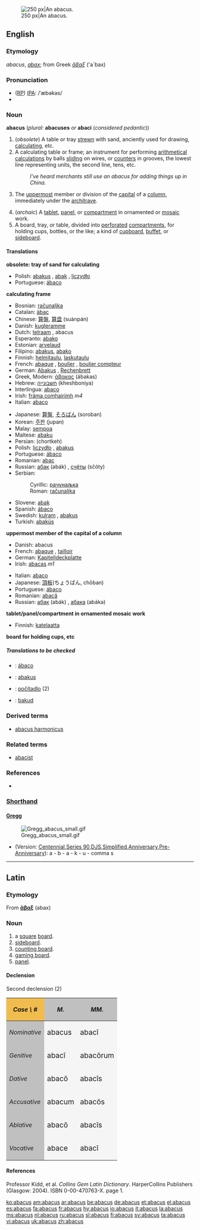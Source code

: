 {{wikisource1911Enc|Abacus}}
[[Image:Boulier1.JPG|thumb|right|250 px|An abacus.]]
==English==

===Etymology===
{{L.}} ''abacus'', ''[[abax]]''; from Greek ''[[ἄβαξ]]'' ('a`bax)

===Pronunciation===
* ([[RP]]) [[IPA]]: /ˈæbəkəs/
*{{audio|en-us-abacus.ogg|Audio (US)}}

===Noun===
'''abacus''' (''plural:'' '''abacuses''' ''or'' '''abaci''' (''considered pedantic''))

# <!--DefA-->(''obsolete'') A table or tray [[strewn]] with sand, anciently used for drawing, [[calculating]], etc.
# <!--DefB-->A calculating table or frame; an instrument for performing [[arithmetical]] [[calculations]] by balls [[sliding]] on wires, or [[counters]] in grooves, the lowest line representing units, the second line, tens, etc.
#:''I've heard merchants still use an abacus for adding things up in China.''
# <!--DefC-->{{architecture}} The [[uppermost]] member or division of the [[capital]] of a [[column]], immediately under the [[architrave]].
# <!--DefD-->(''archaic'') A [[tablet]], [[panel]], or [[compartment]] in ornamented or [[mosaic]] work.
# <!--DefE-->A board, tray, or table, divided into [[perforated]] [[compartments]], for holding cups, bottles, or the like; a kind of [[cupboard]], [[buffet]], or [[sideboard]].

====Translations====

<!--DefA-->'''obsolete: tray of sand for calculating'''
{{top}}
{{mid}}
*Polish: [[abakus]] {{m}}, [[abak]] {{m}}, [[liczydło]] {{n}}
*Portuguese: [[ábaco]] {{m}}
{{bottom}}

<!--DefB-->'''calculating frame'''
{{top}}
*Bosnian: [[računaljka]] {{f}}
*Catalan: [[àbac]]
*Chinese: [[算盤]], [[算盘]] (suànpán)
*Danish: [[kugleramme]]
*Dutch: [[telraam]] {{n}}, abacus {{m}}
*Esperanto: [[abako]]
*Estonian: [[arvelaud]]
*Filipino: [[abakus]], [[abako]]
*Finnish: [[helmitaulu]], [[laskutaulu]]
*French: [[abaque]] {{m}}, [[boulier]] {{m}}, [[boulier compteur]] {{m}}
*German: [[Abakus]] {{m}}, [[Rechenbrett]] {{n}}
*Greek, Modern: [[άβακας]] (ábakas) {{m}}
*Hebrew: [[חשבונייה]] (kheshboniya) {{f}}
*Interlingua: [[abaco#Interlingua|abaco]]
*Irish: [[fráma comhairimh]] ''m4''
*Italian: [[abaco#Italian|abaco]] {{m}}
{{mid}}
*Japanese: [[算盤]], [[そろばん]] (soroban)
*Korean: [[주판]] (jupan)
*Malay: [[sempoa]]
*Maltese: [[abaku]] {{m}}
*Persian: {{FAchar|[[چرتکه]]}} (chortkeh)
*Polish: [[liczydło]] {{n}}, [[abakus#Polish|abakus]] {{m}}
*Portuguese: [[ábaco#Portuguese|ábaco]] {{m}}
*Romanian: [[abac]] {{n}}
*Russian: [[абак]] (abák) {{m}}, [[счёты]] (sčóty) {{p}}
*Serbian:
*:Cyrillic: [[рачунаљка]] {{f}}
*:Roman: [[računaljka]] {{f}}
*Slovene: [[abak]] {{m}}
*Spanish: [[ábaco#Spanish|ábaco]] {{m}}
*Swedish: [[kulram]] {{c}}, [[abakus#Swedish|abakus]]
*Turkish: [[abaküs]]
{{bottom}}

<!--DefC-->'''uppermost member of the capital of a column'''
{{top}}
*Danish: abacus
*French: [[abaque]] {{f}}, [[tailloir]] {{m}}
*German: [[Kapitelldeckplatte]] {{f}}
*Irish: [[abacas]] ''m1''
{{mid}}
*Italian: [[abaco#Italian|abaco]] {{m}}
*Japanese: [[頂板]](ちょうばん, chōban)
*Portuguese: [[ábaco]] {{m}}
*Romanian: [[abacă]] {{f}}
*Russian: [[абак]] (abák) {{m}}, [[абака]] (abáka) {{f}}
{{bottom}}

<!--DefD-->'''tablet/panel/compartment in ornamented mosaic work'''
{{top}}
*Finnish: [[katelaatta]]
{{mid}}
{{bottom}}

<!--DefE-->'''board for holding cups, etc'''
{{top}}
{{mid}}
{{bottom}}

=====Translations to be checked=====
<!--Remove this section once all of the translations below have been moved into the tables above.-->
{{checktrans}}
*{{ttbc|Galician|[[Galician]]}}: [[ábaco]]
*{{ttbc|Indonesian}}: [[abakus]]
*{{ttbc|Slovak}}: [[počítadlo]] {{n}} (2)
*{{ttbc|Volapük|[[Volapük]]}}: [[bakud]]

===Derived terms===
*[[abacus harmonicus]]

===Related terms===
*[[abacist]]

===References===
*{{R:Webster 1913}}

{{rfc-header|[http://en.wikipedia.org/wiki/Shorthand Shorthand]}}
===[http://en.wikipedia.org/wiki/Shorthand Shorthand]===

====[http://en.wikipedia.org/wiki/Gregg_Shorthand Gregg]====
[[Image:Gregg_abacus_small.gif|right]]
*(Version: [http://en.wikipedia.org/wiki/Gregg_Shorthand#Centennial_Gregg_Shorthand Centennial],[http://en.wikipedia.org/wiki/Gregg_Shorthand#Series_90_Gregg_Shorthand  Series 90],[http://en.wikipedia.org/wiki/Gregg_Shorthand#Diamond_Jubilee_Gregg_Shorthand  DJS],[http://en.wikipedia.org/wiki/Gregg_Shorthand#Simplified_Gregg_Shorthand Simplified],[http://en.wikipedia.org/wiki/Gregg_Shorthand#Anniversary_Gregg_Shorthand Anniversary],[http://en.wikipedia.org/wiki/Gregg_Shorthand#Pre-Anniversary_Gregg_Shorthand Pre-Anniversary]): a - b - a - k - u - comma s

----

==Latin==

===Etymology===
From {{AGr.|la}} '''[[ἄβαξ]]''' (abax)

===Noun===
{{la-noun|abacus|abaci|abucī|m|second}}

# a [[square]] [[board]].
# [[sideboard]].
# [[counting board]].
# [[gaming board]].
# [[panel]].

====Declension====

Second declension (2)
{| cellpadding="5" border="1"
!style="background:#F1BC4E;"| ''Case \ #''
!style="background:#C0C0C0;"| ''M.''
!style="background:#C0C0C0;"| ''MM.''
|-
!style="background:#C0C0C0;"| ''Nominative''
|style="background:#F5F5F5;"| <big> abacus
|style="background:#F5F5F5;"| <big> abacī
|-
!style="background:#C0C0C0;"| ''Genitive''
|style="background:#F5F5F5;"| <big> abacī
|style="background:#F5F5F5;"| <big> abacōrum
|-
!style="background:#C0C0C0;"| ''Dative''
|style="background:#F5F5F5;"| <big> abacō
|style="background:#F5F5F5;"| <big> abacīs
|-
!style="background:#C0C0C0;"| ''Accusative''
|style="background:#F5F5F5;"| <big> abacum
|style="background:#F5F5F5;"| <big> abacōs
|-
!style="background:#C0C0C0;"| ''Ablative''
|style="background:#F5F5F5;"| <big> abacō
|style="background:#F5F5F5;"| <big> abacīs
|-
!style="background:#C0C0C0;"| ''Vocative''
|style="background:#F5F5F5;"| <big> abace
|style="background:#F5F5F5;"| <big> abacī
|}

====References====
Professor Kidd, et al. ''Collins Gem Latin Dictionary''. HarperCollins Publishers (Glasgow: 2004). ISBN 0-00-470763-X. page 1.

[[ko:abacus]]
[[am:abacus]]
[[ar:abacus]]
[[be:abacus]]
[[de:abacus]]
[[et:abacus]]
[[el:abacus]]
[[es:abacus]]
[[fa:abacus]]
[[fr:abacus]]
[[hy:abacus]]
[[io:abacus]]
[[it:abacus]]
[[la:abacus]]
[[ms:abacus]]
[[nl:abacus]]
[[ru:abacus]]
[[sl:abacus]]
[[fi:abacus]]
[[sv:abacus]]
[[ta:abacus]]
[[vi:abacus]]
[[uk:abacus]]
[[zh:abacus]]